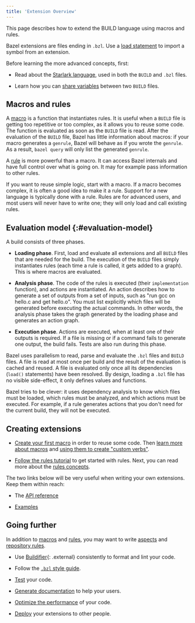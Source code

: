 ```yaml
---
title: 'Extension Overview'
---
```


<!-- [TOC] -->

This page describes how to extend the BUILD language using macros
and rules.

Bazel extensions are files ending in `.bzl`. Use a
[load statement](/versions/7.3.0/concepts/build-files#load) to import a symbol from an extension.

Before learning the more advanced concepts, first:

* Read about the [Starlark language](/versions/7.3.0/rules/language), used in both the
  `BUILD` and `.bzl` files.

* Learn how you can [share variables](/versions/7.3.0/build/share-variables)
  between two `BUILD` files.

## Macros and rules

A [macro](/versions/7.3.0/extending/macros) is a function that instantiates rules. It is useful when a
`BUILD` file is getting too repetitive or too complex, as it allows you to reuse
some code. The function is evaluated as soon as the `BUILD` file is read. After
the evaluation of the `BUILD` file, Bazel has little information about macros:
if your macro generates a `genrule`, Bazel will behave as if you wrote the
`genrule`. As a result, `bazel query` will only list the generated `genrule`.

A [rule](/versions/7.3.0/extending/rules) is more powerful than a macro. It can access Bazel
internals and have full control over what is going on. It may for example pass
information to other rules.

If you want to reuse simple logic, start with a macro. If a macro becomes
complex, it is often a good idea to make it a rule. Support for a new language
is typically done with a rule. Rules are for advanced users, and most
users will never have to write one; they will only load and call existing
rules.

## Evaluation model {:#evaluation-model}

A build consists of three phases.

* **Loading phase**. First, load and evaluate all extensions and all `BUILD`
  files that are needed for the build. The execution of the `BUILD` files simply
  instantiates rules (each time a rule is called, it gets added to a graph).
  This is where macros are evaluated.

* **Analysis phase**. The code of the rules is executed (their `implementation`
  function), and actions are instantiated. An action describes how to generate
  a set of outputs from a set of inputs, such as "run gcc on hello.c and get
  hello.o". You must list explicitly which files will be generated before
  executing the actual commands. In other words, the analysis phase takes
  the graph generated by the loading phase and generates an action graph.

* **Execution phase**. Actions are executed, when at least one of their outputs is
  required. If a file is missing or if a command fails to generate one output,
  the build fails. Tests are also run during this phase.

Bazel uses parallelism to read, parse and evaluate the `.bzl` files and `BUILD`
files. A file is read at most once per build and the result of the evaluation is
cached and reused. A file is evaluated only once all its dependencies (`load()`
statements) have been resolved. By design, loading a `.bzl` file has no visible
side-effect, it only defines values and functions.

Bazel tries to be clever: it uses dependency analysis to know which files must
be loaded, which rules must be analyzed, and which actions must be executed. For
example, if a rule generates actions that you don't need for the current build,
they will not be executed.

## Creating extensions

* [Create your first macro](/versions/7.3.0/rules/macro-tutorial) in order to
  reuse some code. Then [learn more about macros](/versions/7.3.0/extending/macros) and
  [using them to create "custom verbs"](/versions/7.3.0/rules/verbs-tutorial).

* [Follow the rules tutorial](/versions/7.3.0/rules/rules-tutorial) to get started with rules.
  Next, you can read more about the [rules concepts](/versions/7.3.0/extending/rules).

The two links below will be very useful when writing your own extensions. Keep
them within reach:

* The [API reference](/versions/7.3.0/rules/lib)

* [Examples](https://github.com/bazelbuild/examples/tree/master/rules)

## Going further

In addition to [macros](/versions/7.3.0/extending/macros) and [rules](/versions/7.3.0/extending/rules), you may want to write
[aspects](/versions/7.3.0/extending/aspects) and [repository rules](/versions/7.3.0/extending/repo).

* Use [Buildifier](https://github.com/bazelbuild/buildtools){: .external}
  consistently to format and lint your code.

* Follow the [`.bzl` style guide](/versions/7.3.0/rules/bzl-style).

* [Test](/versions/7.3.0/rules/testing) your code.

* [Generate documentation](https://skydoc.bazel.build/) to help your users.

* [Optimize the performance](/versions/7.3.0/rules/performance) of your code.

* [Deploy](/versions/7.3.0/rules/deploying) your extensions to other people.
